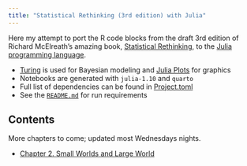 ```yaml
---
title: "Statistical Rethinking (3rd edition) with Julia"
---
```


Here my attempt to port the R code blocks from the draft 3rd edition of Richard McElreath's amazing book, [Statistical Rethinking](https://xcelab.net/rm/statistical-rethinking/), to the [Julia programming language](https://julialang.org/).

-   [Turing](https://turing.ml/stable/) is used for Bayesian modeling and [Julia Plots](https://docs.juliaplots.org/latest/) for graphics
-   Notebooks are generated with `julia-1.10` and `quarto`
-   Full list of dependencies can be found in [Project.toml](https://github.com/dantonnoriega/SR3TuringQuarto.jl/blob/main/Project.toml)
-   See the [`README.md`](https://github.com/dantonnoriega/SR3TuringQuarto.jl/blob/main/README.md) for run requirements

## Contents

More chapters to come; updated most Wednesdays nights.

-   [Chapter 2. Small Worlds and Large World](notebooks/Chapter%2002%20-%20Small%20Worlds%20and%20Large%20Worlds.html)

